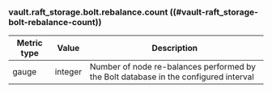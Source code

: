 ### vault.raft_storage.bolt.rebalance.count ((#vault-raft_storage-bolt-rebalance-count))

Metric type | Value   | Description
----------- | ------- | -----------
gauge       | integer | Number of node re-balances performed by the Bolt database in the configured interval